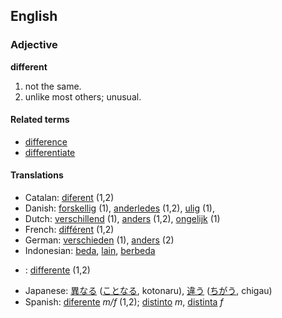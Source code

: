 ==English==
=== Adjective ===
'''different'''

#not the same.
#unlike most others; unusual.

====Related terms====
*[[difference]]
*[[differentiate]]

==== Translations ====
*Catalan: [[diferent]] (1,2)
*Danish: [[forskellig]] (1), [[anderledes]] (1,2), [[ulig]] (1),
*Dutch: [[verschillend]] (1), [[anders]] (1,2), [[ongelijk]] (1)
*French: [[différent]] (1,2)
*German: [[verschieden]] (1), [[anders]] (2)
*Indonesian: [[beda]], [[lain]], [[beda|berbeda]]
*{{msg:it}}: [[differente]] (1,2)
*Japanese: [[異なる]] ([[ことなる]], kotonaru), [[違う]] ([[ちがう]], chigau)
*Spanish: [[diferente]] ''m/f'' (1,2); [[distinto]] ''m'', [[distinta]] ''f''